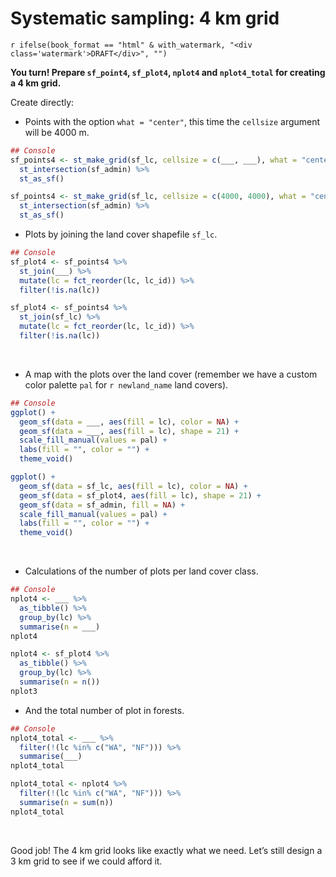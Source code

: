 
\newpage

# Systematic sampling: 4 km grid

`r ifelse(book_format == "html" & with_watermark, "<div class='watermark'>DRAFT</div>", "")`

**You turn! Prepare `sf_point4`, `sf_plot4`, `nplot4` and `nplot4_total` for creating a 4 km grid.** 

Create directly:

- Points with the option `what = "center"`, this time the `cellsize` argument will be 4000 m.

```r

## Console
sf_points4 <- st_make_grid(sf_lc, cellsize = c(___, ___), what = "centers", offset = offset) %>%
  st_intersection(sf_admin) %>%
  st_as_sf()

```

```r

sf_points4 <- st_make_grid(sf_lc, cellsize = c(4000, 4000), what = "centers", offset = offset) %>%
  st_intersection(sf_admin) %>%
  st_as_sf()

```


- Plots by joining the land cover shapefile `sf_lc`.

```r

## Console
sf_plot4 <- sf_points4 %>%
  st_join(___) %>%
  mutate(lc = fct_reorder(lc, lc_id)) %>%
  filter(!is.na(lc))

```

```r

sf_plot4 <- sf_points4 %>%
  st_join(sf_lc) %>%
  mutate(lc = fct_reorder(lc, lc_id)) %>%
  filter(!is.na(lc))

```

\  

- A map with the plots over the land cover (remember we have a custom color palette `pal` for ```r newland_name``` land covers).

```r

## Console
ggplot() +
  geom_sf(data = ___, aes(fill = lc), color = NA) +
  geom_sf(data = ___, aes(fill = lc), shape = 21) +
  scale_fill_manual(values = pal) +
  labs(fill = "", color = "") +
  theme_void()

```

```r

ggplot() +
  geom_sf(data = sf_lc, aes(fill = lc), color = NA) +
  geom_sf(data = sf_plot4, aes(fill = lc), shape = 21) +
  geom_sf(data = sf_admin, fill = NA) +
  scale_fill_manual(values = pal) +
  labs(fill = "", color = "") +
  theme_void()

```

\  

- Calculations of the number of plots per land cover class.

```r

## Console
nplot4 <- ___ %>%
  as_tibble() %>%
  group_by(lc) %>%
  summarise(n = ___)
nplot4 

```

```r

nplot4 <- sf_plot4 %>%
  as_tibble() %>%
  group_by(lc) %>%
  summarise(n = n())
nplot3 

```


- And the total number of plot in forests.

```r

## Console
nplot4_total <- ___ %>%
  filter(!(lc %in% c("WA", "NF"))) %>%
  summarise(___)
nplot4_total

```

```r

nplot4_total <- nplot4 %>%
  filter(!(lc %in% c("WA", "NF"))) %>%
  summarise(n = sum(n))
nplot4_total

```

\  

Good job! The 4 km grid looks like exactly what we need. Let's still design a 3 km grid to see if we could afford it.

\  
